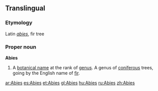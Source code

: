 {{wikipedia}}
{{also|abies}}
==Translingual==

===Etymology===
Latin ''[[abies]]'', fir tree

===Proper noun===
'''Abies'''

# {{botany}} A [[botanical name]] at the rank of [[genus]]. A genus of [[coniferous]] trees, going by the English name of [[fir]].

[[ar:Abies]]
[[es:Abies]]
[[et:Abies]]
[[gl:Abies]]
[[hu:Abies]]
[[ru:Abies]]
[[zh:Abies]]